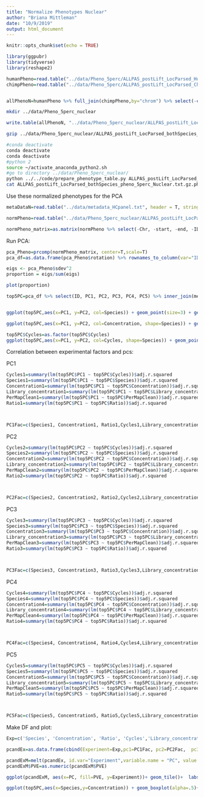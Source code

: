 ```yaml
---
title: "Normalize Phenotypes Nuclear"
author: "Briana Mittleman"
date: "10/9/2019"
output: html_document
---
```


```r
knitr::opts_chunk$set(echo = TRUE)
```


```r
library(ggpubr)
library(tidyverse)
library(reshape2)
```



```r
humanPheno=read.table("../data/Pheno_5perc/ALLPAS_postLift_LocParsed_Human_Pheno_5perc.txt",stringsAsFactors = F, header = T)
chimpPheno=read.table("../data/Pheno_5perc/ALLPAS_postLift_LocParsed_Chimp_Pheno_5perc.txt",stringsAsFactors = F, header = T)


allPhenoN=humanPheno %>% full_join(chimpPheno,by="chrom") %>% select(-contains("_T"))
```


```bash
mkdir ../data/Pheno_5perc_nuclear
```

```r
write.table(allPhenoN, "../data/Pheno_5perc_nuclear/ALLPAS_postLift_LocParsed_bothSpecies_pheno_5perc_Nuclear.txt", col.names = T, row.names = F, quote = F)

```


```bash

gzip ../data/Pheno_5perc_nuclear/ALLPAS_postLift_LocParsed_bothSpecies_pheno_5perc_Nuclear.txt

#conda deactivate 
conda deactivate 
conda deactivate 
#python 2
source ~/activate_anaconda_python2.sh 
#go to directory ../data/Pheno_5perc_nuclear/
python ../../code/prepare_phenotype_table.py ALLPAS_postLift_LocParsed_bothSpecies_pheno_5perc_Nuclear.txt.gz
cat ALLPAS_postLift_LocParsed_bothSpecies_pheno_5perc_Nuclear.txt.gz.phen_chr* > ALLPAS_postLift_LocParsed_bothSpecies_pheno_5perc_Nuclear.txt.gz.phen_AllChrom
```


Use these normalized phenotypes for the PCA 

```r
metaDataN=read.table("../data/metadata_HCpanel.txt", header = T, stringsAsFactors = F) %>% filter(Fraction=="Nuclear")
```


```r
normPheno=read.table("../data/Pheno_5perc_nuclear/ALLPAS_postLift_LocParsed_bothSpecies_pheno_5perc_Nuclear.txt.gz.phen_AllChrom", col.names = c('Chr',	'start',	'end',	'ID',	'18498_N',		'18499_N',		'18502_N',		'18504_N',	'18510_N',	'18523_N',	'18358_N','3622_N',		'3659_N',	'4973_N',	'pt30_N',		'pt91_N'))

normPheno_matrix=as.matrix(normPheno %>% select(-Chr, -start, -end, -ID))
```

Run PCA:  

```r
pca_Pheno=prcomp(normPheno_matrix, center=T,scale=T)
pca_df=as.data.frame(pca_Pheno$rotation) %>% rownames_to_column(var="ID")

```

```r
eigs <- pca_Pheno$sdev^2
proportion = eigs/sum(eigs)

plot(proportion)
```
```r
top5PC=pca_df %>% select(ID, PC1, PC2, PC3, PC4, PC5) %>% inner_join(metaDataN, by="ID")


ggplot(top5PC,aes(x=PC1, y=PC2, col=Species)) + geom_point(size=3) + geom_text(aes(label=Line), position = position_nudge(y = 0.03) )
```



```r
ggplot(top5PC,aes(x=PC1, y=PC2, col=Concentration, shape=Species)) + geom_point(size=3) + geom_text(aes(label=Line), position = position_nudge(y = 0.03))


```
```r

top5PC$Cycles=as.factor(top5PC$Cycles)
ggplot(top5PC,aes(x=PC1, y=PC2, col=Cycles, shape=Species)) + geom_point(size=3) + geom_text(aes(label=Line), position = position_nudge(y = 0.03))
```

Correlation between experimental factors and pcs:


PC1
```r

Cycles1=summary(lm(top5PC$PC1 ~ top5PC$Cycles))$adj.r.squared
Species1=summary(lm(top5PC$PC1 ~ top5PC$Species))$adj.r.squared
Concentration1=summary(lm(top5PC$PC1 ~ top5PC$Concentration))$adj.r.squared
Library_concentration1=summary(lm(top5PC$PC1 ~ top5PC$Library_concentration))$adj.r.squared
PerMapClean1=summary(lm(top5PC$PC1 ~ top5PC$PerMapClean))$adj.r.squared
Ratio1=summary(lm(top5PC$PC1 ~ top5PC$Ratio))$adj.r.squared



PC1Fac=c(Species1, Concentration1, Ratio1,Cycles1,Library_concentration1, PerMapClean1)
```

PC2
```r
Cycles2=summary(lm(top5PC$PC2 ~ top5PC$Cycles))$adj.r.squared
Species2=summary(lm(top5PC$PC2 ~ top5PC$Species))$adj.r.squared
Concentration2=summary(lm(top5PC$PC2 ~ top5PC$Concentration))$adj.r.squared
Library_concentration2=summary(lm(top5PC$PC2 ~ top5PC$Library_concentration))$adj.r.squared
PerMapClean2=summary(lm(top5PC$PC2 ~ top5PC$PerMapClean))$adj.r.squared
Ratio2=summary(lm(top5PC$PC2 ~ top5PC$Ratio))$adj.r.squared



PC2Fac=c(Species2, Concentration2, Ratio2,Cycles2,Library_concentration2, PerMapClean2)
```

PC3
```r
Cycles3=summary(lm(top5PC$PC3 ~ top5PC$Cycles))$adj.r.squared
Species3=summary(lm(top5PC$PC3 ~ top5PC$Species))$adj.r.squared
Concentration3=summary(lm(top5PC$PC3 ~ top5PC$Concentration))$adj.r.squared
Library_concentration3=summary(lm(top5PC$PC3 ~ top5PC$Library_concentration))$adj.r.squared
PerMapClean3=summary(lm(top5PC$PC3 ~ top5PC$PerMapClean))$adj.r.squared
Ratio3=summary(lm(top5PC$PC3 ~ top5PC$Ratio))$adj.r.squared



PC3Fac=c(Species3, Concentration3, Ratio3,Cycles3,Library_concentration3, PerMapClean3)
```


PC4
```r
Cycles4=summary(lm(top5PC$PC4 ~ top5PC$Cycles))$adj.r.squared
Species4=summary(lm(top5PC$PC4 ~ top5PC$Species))$adj.r.squared
Concentration4=summary(lm(top5PC$PC4 ~ top5PC$Concentration))$adj.r.squared
Library_concentration4=summary(lm(top5PC$PC4 ~ top5PC$Library_concentration))$adj.r.squared
PerMapClean4=summary(lm(top5PC$PC4 ~ top5PC$PerMapClean))$adj.r.squared
Ratio4=summary(lm(top5PC$PC4 ~ top5PC$Ratio))$adj.r.squared



PC4Fac=c(Species4, Concentration4, Ratio4,Cycles4,Library_concentration4, PerMapClean4)
```

PC5
```r
Cycles5=summary(lm(top5PC$PC5 ~ top5PC$Cycles))$adj.r.squared
Species5=summary(lm(top5PC$PC5 ~ top5PC$Species))$adj.r.squared
Concentration5=summary(lm(top5PC$PC5 ~ top5PC$Concentration))$adj.r.squared
Library_concentration5=summary(lm(top5PC$PC5 ~ top5PC$Library_concentration))$adj.r.squared
PerMapClean5=summary(lm(top5PC$PC5 ~ top5PC$PerMapClean))$adj.r.squared
Ratio5=summary(lm(top5PC$PC5 ~ top5PC$Ratio))$adj.r.squared



PC5Fac=c(Species5, Concentration5, Ratio5,Cycles5,Library_concentration5, PerMapClean5)
```

Make DF and plot: 

```r
Exp=c('Species', 'Concentration', 'Ratio', 'Cycles','Library_concentration', 'PerMapClean')

pcandEx=as.data.frame(cbind(Experiment=Exp,pc1=PC1Fac, pc2=PC2Fac,  pc3=PC3Fac,  pc4=PC4Fac,  pc5=PC5Fac))

pcandExM=melt(pcandEx, id.var="Experiment",variable.name = "PC", value.name = "PVE")
pcandExM$PVE=as.numeric(pcandExM$PVE)

```

```r
ggplot(pcandExM, aes(x=PC, fill=PVE, y=Experiment))+ geom_tile()+  labs(title="Proportion of variation explained in PCs by Experimental Faction \n Nuclear", y="") + scale_fill_distiller(palette = "Blues", direction=1)
```



```r
ggplot(top5PC,aes(x=Species,y=Concentration)) + geom_boxplot(alpha=.5)+ geom_jitter(aes(col=Cycles)) + stat_compare_means(method="t.test")  + labs(title="Nuclear Fraction") 

```


